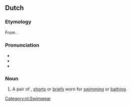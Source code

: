 ==Dutch==

===Etymology===
From {{compound|nl|zwemmen|gloss1=to swim|broek|gloss2=trousers, pants, shorts}}.

===Pronunciation===
* {{IPA|nl|/ˈzʋɛm.bruk/}}
* {{audio|nl|Nl-zwembroek.ogg|Audio}}
* {{hyphenation|nl|zwem|broek}}

===Noun===
{{nl-noun|f|g2=m|-en|zwembroekje}}

# A pair of {{l|en|swimming trunks}}, [[shorts]] or [[briefs]] worn for [[swimming]] or [[bathing]].

[[Category:nl:Swimwear]]